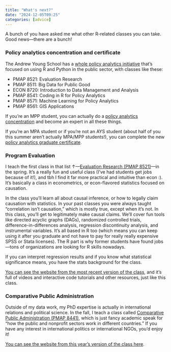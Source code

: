 ```yaml
---
title: "What's next?"
date: "2024-12-05T09:25"
categories: [advice]
---
```


A bunch of you have asked me what other R-related classes you can take. Good news—there are a bunch!

### Policy analytics concentration and certificate

The Andrew Young School has a [whole policy analytics initiative](https://aysps.gsu.edu/digital-landscape/courses-credentials/) that's focused on using R and Python in the public sector, with classes like these:

- PMAP 8521: Evaluation Research
- PMAP 8511: Big Data for Public Good
- ECON 8720: Introduction to Data Management and Analysis
- PMAP 8541: Coding in R for Policy Analytics
- PMAP 8571: Machine Learning for Policy Analytics
- PMAP 8561: GIS Applications

If you're an MPP student, you can actually do a [policy analytics concentration](https://news.gsu.edu/2022/07/18/georgia-states-master-of-public-policy-offers-new-policy-analytics-concentration/) and become an expert in all these things.

If you're an MPA student or if you're not an AYS student (about half of you this summer aren't actually MPA/MPP students!), you can complete the new [policy analytics graduate certificate](https://www.gsu.edu/program/policy-analytics-graduate-cert/).

### Program Evaluation

I teach the first class in that list ↑—[Evaluation Research (PMAP 8521)](https://evalsp24.classes.andrewheiss.com/)—in the spring. It's a really fun and useful class (I've had students get jobs because of it!), and tbh I find it far more practical and intuitive than econ :). It's basically a class in econometrics, or econ-flavored statistics focused on causation.

In the class you'll learn all about causal inference, or how to legally claim causation with statistics. In your past classes you were always taught "correlation isn't causation," which is mostly true, except when it's not. In this class, you'll get to legitimately make causal claims. We'll cover fun tools like directed acyclic graphs (DAGs), randomized controlled trials, difference-in-differences analysis, regression discontinuity analysis, and instrumental variables. It's all based in R too (which means you can keep using it after you graduate and not have to pay for really really expensive SPSS or Stata licenses). The R part is why former students have found jobs—tons of organizations are looking for R skills nowadays.

If you can interpret regression results and if you know what statistical significance means, you have the stats background for the class.

[You can see the website from the most recent version of the class](https://evalsp24.classes.andrewheiss.com/), and it's full of videos and interactive code tutorials and other resources, just like this class.

### Comparative Public Administration

Outside of my data work, my PhD expertise is actually in international relations and political science. In the fall, I teach a class called [Comparative Public Administration (PMAP 8441)](https://compaf23.classes.andrewheiss.com/), which is just fancy academic speak for "how the public and nonprofit sectors work in different countries." If you have any interest in international politics or international NGOs, you'd enjoy it!

[You can see the website from this year's version of the class here](https://compaf24.classes.andrewheiss.com/).

